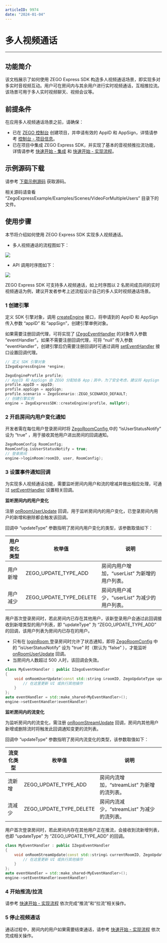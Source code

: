 ```yaml
---
articleID: 9974
date: "2024-01-04"
---
```

# 多人视频通话

- - -

## 功能简介

该文档展示了如何使用 ZEGO Express SDK 构造多人视频通话场景，即实现多对多实时音视频互动。用户可在房间内与其余用户进行实时视频通话，互相推拉流。该场景可用于多人实时视频聊天、视频会议等。

## 前提条件

在应用多人视频通话场景之前，请确保：

- 已在 [ZEGO 控制台](https://console.zego.im) 创建项目，并申请有效的 AppID 和 AppSign，详情请参考 [控制台 - 项目信息](/console/project-info)。
- 已在项目中集成 ZEGO Express SDK，并实现了基本的音视频推拉流功能，详情请参考 [快速开始 - 集成](!Integration/SDK_Integration) 和 [快速开始 - 实现流程](!Integration/Solution_Implementation)。


## 示例源码下载

请参考 [下载示例源码](!DownloadDemo/DownloadDemo) 获取源码。

相关源码请查看 “ZegoExpressExample/Examples/Scenes/VideoForMultipleUsers” 目录下的文件。

## 使用步骤

本节将介绍如何使用 ZEGO Express SDK 实现多人视频通话。

- 多人视频通话的流程图如下：

<Frame width="512" height="auto" caption=""><img src="https://doc-media.zego.im/sdk-doc/Pics/Express/Android/eventhandler_process_new.jpeg" /></Frame>

- API 调用时序图如下：

<Frame width="512" height="auto" caption=""><img src="https://doc-media.zego.im/sdk-doc/Pics/Android/ExpressSDK/Scenes/VideoForMultipleUsers/Video_for_Multiple_Users_android_new.png" /></Frame>

  <Note title="说明">


  ZEGO Express SDK 可支持多人视频通话，如上时序图以 2 名房间成员间的实时视频通话为例，建议开发者参考上述流程设计自己的多人实时视频通话场景。
</Note>


### 1 创建引擎

定义 SDK 引擎对象，调用 [createEngine](@createEngine) 接口，将申请到的 AppID 和 AppSign 传入参数 “appID” 和 “appSign”，创建引擎单例对象。

如果需要注册回调代理，可将实现了 [IZegoEventHandler](@-IZegoEventHandler) 的对象传入参数 “eventHandler”。如果不需要注册回调代理，可将 “null” 传入参数 “eventHandler”，创建引擎后仍需要注册回调时可通过调用 [setEventHandler](@setEventHandler-IZegoExpressEngine) 接口设置回调代理。

```cpp
// 定义 SDK 引擎对象
IZegoExpressEngine *engine;

ZegoEngineProfile profile;
// AppID 和 AppSign 由 ZEGO 分配给各 App；其中，为了安全考虑，建议将 AppSign 存储在 App 的业务后台，需要使用时从后台获取
profile.appID = appID;
profile.appSign = appSign;
profile.scenario = ZegoScenario::ZEGO_SCENARIO_DEFAULT;
// 创建引擎实例
engine = ZegoExpressSDK::createEngine(profile, nullptr);
```

### 2 开启房间内用户变化通知

开发者需在每位用户登录房间时将 [ZegoRoomConfig ](@-ZegoRoomConfig) 中的 “isUserStatusNotify” 设为 “true” ，用于接收其他用户进出房间的回调通知。

```cpp
ZegoRoomConfig RoomConfig;
RoomConfig.isUserStatusNotify = true;
// 登录房间
engine->loginRoom(roomID, user, RoomConfig);
```

### 3 设置事件通知回调

为实现多人视频通话功能，需要监听房间内用户和流的增减并做出相应处理，可通过 [setEventHandler](@setEventHandler-IZegoExpressEngine) 设置相关回调。

**监听房间内的用户变化**

注册 [onRoomUserUpdate](@onRoomUserUpdate) 回调，用于监听房间内的用户变化，已登录房间内用户的新增和删除都会触发该回调。

回调中 “updateType” 参数指明了房间内用户变化的类型，该参数取值如下：

|用户变化类型|枚举值|说明|
|-|-|-|
|用户新增|ZEGO_UPDATE_TYPE_ADD|房间内用户增加，“userList” 为新增的用户列表。|
|用户减少|ZEGO_UPDATE_TYPE_DELETE|房间内用户减少，“userList” 为减少的用户列表。|

用户首次登录房间时，若此房间内已存在其他用户，该新登录用户会通过此回调接收到新增类型的用户列表，即 “updateType” 为 “ZEGO_UPDATE_TYPE_ADD” 的回调，该用户列表为房间内已存在的用户。

<Warning title="注意">


- 只有在 [loginRoom ](@loginRoom) 登录房间时允许了状态通知，即将 [ZegoRoomConfig](@-ZegoRoomConfig) 中的 “isUserStatusNotify” 设为 "true" 时（默认为 “false” ），才能监听 [onRoomUserUpdate](@onRoomUserUpdate) 回调。
- 当房间内人数超过 500 人时，该回调会失效。
</Warning>

```cpp
class MyEventHandler : public IZegoEventHandler
{
    void onRoomUserUpdate(const std::string &roomID, ZegoUpdateType updateType, const std::vector<ZegoUser> &userList){
        // 在这里更新 UI 或执行其他操作
    }
};
auto eventHandler = std::make_shared<MyEventHandler>();
engine->setEventHandler(eventHandler)
```

**监听房间内的流变化**

为监听房间内的流变化，需注册 [onRoomStreamUpdate](@onRoomStreamUpdate) 回调，房间内其他用户新增或删除流时将触发此回调通知变更的流列表。

回调中 “updateType” 参数指明了房间内流变化的类型，该参数取值如下：

|流变化类型|枚举值|说明|
|-|-|-|
|流新增|ZEGO_UPDATE_TYPE_ADD|房间内流增加，“streamList” 为新增的流列表。|
|流减少|ZEGO_UPDATE_TYPE_DELETE|房间内流减少，“streamList” 为减少的流列表。|


用户首次登录房间时，若此房间内存在其他用户正在推流，会接收到流新增列表，也即 “updateType” 为 “ZEGO_UPDATE_TYPE_ADD” 的回调。

```cpp
class MyEventHandler : public IZegoEventHandler
{
    void onRoomStreamUpdate(const std::string& currentRoomID, ZegoUpdateType updateType, const std::vector<ZegoStream>& streamList, const std::string& extendData){
        // 在这里更新 UI 或执行其他操作
    }
};
auto eventHandler = std::make_shared<MyEventHandler>();
engine->setEventHandler(eventHandler)
```

### 4 开始推流/拉流

请参考 [快速开始 - 实现流程](!Integration/Solution_Implementation#publishingStream) 依次完成“推流”和“拉流”相关操作。

### 5 停止视频通话

通话过程中，房间内的用户如果需要结束通话，请参考 [快速开始 - 实现流程](!Integration/Solution_Implementation#publishingStream#4_2) 依次完成相关操作。
